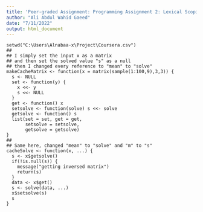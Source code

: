 ---
title: 'Peer-graded Assignment: Programming Assignment 2: Lexical Scoping'
author: "Ali Abdul Wahid Gaeed"
date: "7/11/2022"
output: html_document
---

```
setwd("C:\Users\Alnabaa-x\Project\Coursera.csv")
##
## I simply set the input x as a matrix
## and then set the solved value "s" as a null
## then I changed every reference to "mean" to "solve"
makeCacheMatrix <- function(x = matrix(sample(1:100,9),3,3)) {
  s <- NULL
  set <- function(y) {
    x <<- y
    s <<- NULL
  }
  get <- function() x
  setsolve <- function(solve) s <<- solve
  getsolve <- function() s
  list(set = set, get = get,
       setsolve = setsolve,
       getsolve = getsolve)
}
##
## Same here, changed "mean" to "solve" and "m" to "s"
cacheSolve <- function(x, ...) {
  s <- x$getsolve()
  if(!is.null(s)) {
    message("getting inversed matrix")
    return(s)
  }
  data <- x$get()
  s <- solve(data, ...)
  x$setsolve(s)
  s
}
```


